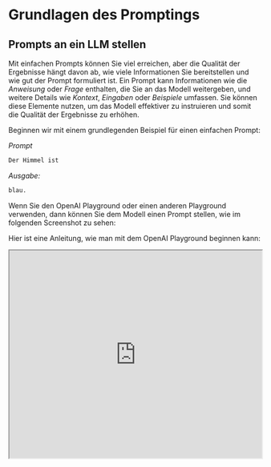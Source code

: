 # Grundlagen des Promptings


## Prompts an ein LLM stellen

Mit einfachen Prompts können Sie viel erreichen, aber die Qualität der Ergebnisse hängt davon ab, wie viele Informationen Sie bereitstellen und wie gut der Prompt formuliert ist. Ein Prompt kann Informationen wie die *Anweisung* oder *Frage* enthalten, die Sie an das Modell weitergeben, und weitere Details wie *Kontext*, *Eingaben* oder *Beispiele* umfassen. Sie können diese Elemente nutzen, um das Modell effektiver zu instruieren und somit die Qualität der Ergebnisse zu erhöhen.

Beginnen wir mit einem grundlegenden Beispiel für einen einfachen Prompt:

*Prompt*

```md
Der Himmel ist
```

*Ausgabe:*
```md
blau.
```

Wenn Sie den OpenAI Playground oder einen anderen Playground verwenden, dann können Sie dem Modell einen Prompt stellen, wie im folgenden Screenshot zu sehen: 

<Screenshot src={INTRO1} alt="INTRO1" />

Hier ist eine Anleitung, wie man mit dem OpenAI Playground beginnen kann:

<Bleed>
  <iframe width="100%"
    height="415px"
    src="https://www.youtube.com/embed/iwYtzPJELkk?si=irua5h_wHrkNCY0V" allow="accelerometer; autoplay; clipboard-write; encrypted-media; gyroscope; picture-in-picture"
    allowFullScreen
    />
</Bleed>


Zu beachten ist, dass man bei der Verwendung der OpenAI-Chatmodelle wie `gtp-3.5-turbo` oder `gpt-4` die Struktur des Prompts mit drei verschiedenen Rollen gestalten kann: `system`, `user` und `assistant`. Eine Eingabe mit `system` ist nicht erforderlich, hilft aber, das Gesamtverhalten des Assistenten festzulegen. Das obige Beispiel beinhaltet nur eine Nutzernachricht, mit der man das Modell direkt auffordern kann. Zur Vereinfachung wird in allen Beispielen, außer es ist ausdrücklich erwähnt, nur die `user`-Nachricht verwendet, um das `gtp-3.5-turbo` Modell zu prompten. Die `assistant`-Nachricht im obigen Beispiel entspricht der Modellantwort. Man kann auch eine Assistentennachricht definieren, um Beispiele für das gewünschte Verhalten zu übermitteln, das man erreichen möchte. Mehr über das Arbeiten mit Chatmodellen kann man [hier](https://www.promptingguide.ai/models/chatgpt) erfahren.

Man kann aus dem obigen Beispielprompt erkennen, dass das Sprachmodell mit einer Sequenz von Token antwortet, die im Kontext `"Der Himmel ist"` Sinn ergeben. Die Ausgabe könnte unerwartet oder weit von der Aufgabe entfernt sein, die man erreichen möchte. Tatsächlich hebt dieses einfache Beispiel die Notwendigkeit hervor, mehr Kontext oder Anweisungen darüber zu geben, was man speziell mit dem System erreichen möchte. Darum geht es beim Prompt-Engineering.

Versuchen wir es ein wenig zu verbessern:

*Prompt:*
```
Vervollständige diesen Satz:

Der Himmel ist
```

*Ausgabe:*

```
blau am Tag und dunkel in der Nacht.
```

Ist das besser? Nun, mit dem oben genannten Prompt weisen Sie das Modell an, den Satz zu vervollständigen, sodass das Ergebnis viel besser aussieht, da es genau dem folgt, was Sie ihm gesagt haben ("vervollständigen Sie den Satz"). Dieser Ansatz, effektive Prompts zu entwerfen, um das Modell anzuweisen, eine gewünschte Aufgabe auszuführen, wird in diesem Leitfaden als **Prompt-Engineering** bezeichnet.

Das oben gezeigte Beispiel ist eine grundlegende Veranschaulichung dessen, was heute mit LLMs möglich ist. Die heutigen LLMs sind in der Lage, alle Arten von fortgeschrittenen Aufgaben zu erfüllen, von der Textzusammenfassung über mathematische Argumentation bis hin zur Codegenerierung.

## Prompt-Formatierung

Sie haben oben bereits einen sehr einfachen Prompt ausprobiert. Ein Standard-Prompt hat das folgende Format:

```
<Frage>?
```

oder 

```
<Anweisung>
```
 
Sie können dies in ein Frage-Antwort-Format umformen, das in vielen QA-Datensätzen Standard ist, wie folgt:

```
Q: <Frage>?
A: 
```

Wenn man wie oben vorgeht, spricht man auch von *Zero-Shot-Prompting*, d.h., man fordert das Modell direkt zu einer Antwort auf, ohne Beispiele oder Demonstrationen über die Aufgabe zu geben, die es erfüllen soll. Einige große Sprachmodelle haben die Fähigkeit zum Zero-Shot-Prompting, aber das hängt von der Komplexität und dem Wissen über die jeweilige Aufgabe sowie den Aufgaben ab, für die das Modell gut trainiert wurde.

Ein konkretes Prompt-Beispiel ist wie folgt:

*Prompt*
```
Q: Was ist Prompt-Engineering?
```

Bei einigen der neueren Modelle kann man den Teil "Q:" weglassen, da es vom Modell aufgrund der Zusammensetzung der Sequenz als Fragebeantwortungsaufgabe impliziert und verstanden wird. Mit anderen Worten, der Prompt könnte wie folgt vereinfacht werden:

*Prompt*
```
Was ist Prompt-Engineering?
```

Angesichts des obigen Standardformats ist eine beliebte und effektive Technik beim Prompting als *Few-Shot Prompting* bekannt, bei der Sie Beispiele (d.h. Demonstrationen) bereitstellen. Sie können Few-Shot Prompts wie folgt formatieren:

```
<Frage>?
<Antwort>

<Frage>?
<Antwort>

<Frage>?
<Antwort>

<Frage>?

```

Die QA-Format-Version würde so aussehen:

```
Q: <Frage>?
A: <Antwort>

Q: <Frage>?
A: <Antwort>

Q: <Frage>?
A: <Antwort>

Q: <Frage>?
A:
```

Beachten Sie, dass die QA-Formatierung nicht erforderlich ist. Das Format des Prompts hängt von der jeweiligen Aufgabe ab. Beispielsweise können Sie eine einfache Klassifizierungsaufgabe durchführen und Beispiele geben, die die Aufgabe veranschaulichen, wie folgt:

*Prompt:*
```
Das ist toll! // Positiv
Das ist schlecht! // Negativ
Wow, der Film war klasse! // Positiv
Was für eine fürchterliche Vorstellung! //
```

*Ausgabe:*
```
Negativ
```

Few-Shot Prompts ermöglichen das in-context learning, also die Fähigkeit von Sprachmodellen, Aufgaben anhand einiger Demonstrationen zu erlernen. Wir diskutieren das Zero-Shot-Prompting und das Few-Shot-Prompting ausführlicher in den kommenden Abschnitten.
